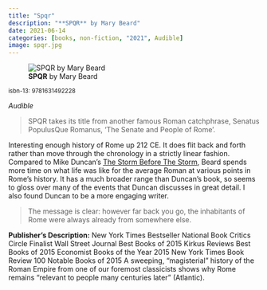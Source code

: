 ```yaml
---
title: "Spqr"
description: "**SPQR** by Mary Beard"
date: 2021-06-14
categories: [books, non-fiction, "2021", Audible]
image: spqr.jpg
---
```

![**SPQR** by Mary Beard](spqr.jpg){fig-align="left"}

<sup>isbn-13: 9781631492228</sup>

*Audible*

> SPQR takes its title from another famous Roman catchphrase, Senatus PopulusQue Romanus, ‘The Senate and People of Rome’.

Interesting enough history of Rome up 212 CE. It does flit back and forth rather than
move through the chronology in a strictly linear fashion. Compared to Mike Duncan's
[The Storm Before The Storm](../2021-05-25-the-storm-before-the-storm/index.qmd),
Beard spends more time on what life was like for the average Roman at various points
in Rome's history. It has a much broader range than Duncan's book, so seems to gloss over
many of the events that Duncan discusses in great detail. I also found Duncan to be
a more engaging writer.

> The message is clear: however far back you go, the inhabitants of Rome were always already from somewhere else.

**Publisher's Description:**
New York Times Bestseller National Book Critics Circle Finalist Wall Street
Journal Best Books of 2015 Kirkus Reviews Best Books of 2015 Economist
Books of the Year 2015 New York Times Book Review 100 Notable Books of 2015
A sweeping, "magisterial" history of the Roman Empire from one of our
foremost classicists shows why Rome remains "relevant to people many
centuries later" (Atlantic).